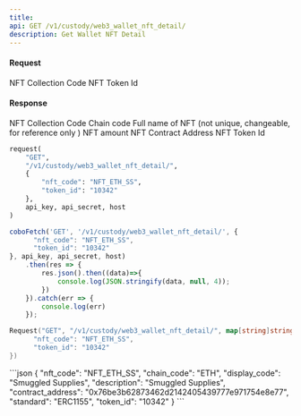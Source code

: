```yaml
---
title: 
api: GET /v1/custody/web3_wallet_nft_detail/ 
description: Get Wallet NFT Detail 
---
```

#### Request 

<ParamField body="nft_code" type="String" required>NFT Collection Code</ParamField> 
<ParamField body="token_id" type="String" required>NFT Token Id</ParamField> 

#### Response 

<ResponseField name="nft_code" type="String" >NFT Collection Code</ResponseField> 
<ResponseField name="chain_code" type="String" >Chain code</ResponseField> 
<ResponseField name="description" type="String" >Full name of NFT (not unique, changeable, for reference only )</ResponseField> 
<ResponseField name="standard" type="String" >NFT amount</ResponseField> 
<ResponseField name="contract_address" type="String" >NFT Contract Address</ResponseField> 
<ResponseField name="token_id" type="String" >NFT Token Id</ResponseField> 
<RequestExample>
```python Python
request(
    "GET",
    "/v1/custody/web3_wallet_nft_detail/",
    {
        "nft_code": "NFT_ETH_SS",
        "token_id": "10342"
    },
    api_key, api_secret, host
)
```
```javascript JavaScript
coboFetch('GET', '/v1/custody/web3_wallet_nft_detail/', {
      "nft_code": "NFT_ETH_SS",
      "token_id": "10342"
}, api_key, api_secret, host)
    .then(res => {
        res.json().then((data)=>{
            console.log(JSON.stringify(data, null, 4));
        })
    }).catch(err => {
        console.log(err)
    });
```
```go Go
Request("GET", "/v1/custody/web3_wallet_nft_detail/", map[string]string{
      "nft_code": "NFT_ETH_SS",
      "token_id": "10342"
})
```
</RequestExample>

<ResponseExample>
```json
{
  "nft_code": "NFT_ETH_SS",
  "chain_code": "ETH",
  "display_code": "Smuggled Supplies",
  "description": "Smuggled Supplies",
  "contract_address": "0x76be3b62873462d2142405439777e971754e8e77",
  "standard": "ERC1155",
  "token_id": "10342"
}
```
</ResponseExample>
